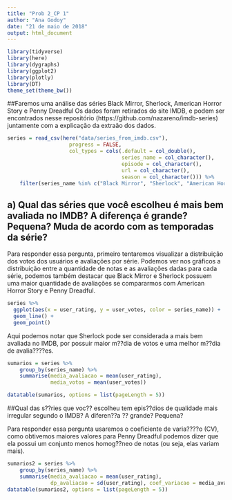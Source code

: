 ```yaml
---
title: "Prob 2_CP 1"
author: "Ana Godoy"
date: "21 de maio de 2018"
output: html_document
---
```


```r
library(tidyverse)
library(here)
library(dygraphs)
library(ggplot2)
library(plotly)
library(DT)
theme_set(theme_bw())
```
##Faremos uma análise das séries Black Mirror, Sherlock, American Horror Story e Penny Dreadful
Os dados foram retirados do site IMDB,  e podem ser encontrados nesse repositório (https://github.com/nazareno/imdb-series) juntamente com a explicação da extraão dos dados. 
```r
series = read_csv(here("data/series_from_imdb.csv"), 
                    progress = FALSE,
                    col_types = cols(.default = col_double(), 
                                     series_name = col_character(), 
                                     episode = col_character(), 
                                     url = col_character(),
                                     season = col_character())) %>% 
    filter(series_name %in% c("Black Mirror", "Sherlock", "American Horror Story", "Penny Dreadful"))
```

## a) Qual das séries que você escolheu é mais bem avaliada no IMDB? A diferença é grande? Pequena? Muda de acordo com as temporadas da série?
Para responder essa pergunta, primeiro tentaremos visualizar a distribuição dos votos dos usuários e avaliações por série.
Podemos ver nos gráficos a distribuição entre a quantidade de notas e as avaliações dadas para cada série, podemos também destacar que Black Mirror e Sherlock possuem uma maior quantidade de avaliações se compararmos com American Horror Story e Penny Dreadful.

```r
series %>% 
  ggplot(aes(x = user_rating, y = user_votes, color = series_name)) + 
  geom_line() + 
  geom_point()

```

Aqui podemos notar que Sherlock pode ser considerada a mais bem avaliada no IMDB, por possuir maior m??dia de votos e uma melhor m??dia de avalia????es. 

```r
sumarios = series %>% 
    group_by(series_name) %>% 
    summarise(media_avaliacao = mean(user_rating),
              media_votos = mean(user_votes))

datatable(sumarios, options = list(pageLength = 5))
```

##Qual das s??ries que voc?? escolheu tem epis??dios de qualidade mais irregular segundo o IMDB? A diferen??a ?? grande? Pequena?

 Para responder essa pergunta usaremos o coeficiente de varia????o (CV), como obtivemos maiores valores para Penny Dreadful podemos dizer que ela possui um conjunto menos homog??neo de notas (ou seja, elas variam mais).
 
```r
sumarios2 = series %>% 
    group_by(series_name) %>% 
    summarise(media_avaliacao = mean(user_rating),
              dp_avaliacao = sd(user_rating), coef_variacao = media_avaliacao/dp_avaliacao)
datatable(sumarios2, options = list(pageLength = 5))

```
   